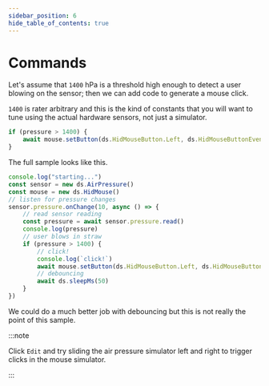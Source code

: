 ```yaml
---
sidebar_position: 6
hide_table_of_contents: true
---
```


# Commands

Let's assume that `1400` hPa is a threshold high enough
to detect a user blowing on the sensor; then we
can add code to generate a mouse click.

`1400` is rater arbitrary and this is the kind of constants
that you will want to tune using the actual hardware sensors,
not just a simulator.

```ts skip no-run
if (pressure > 1400) {
    await mouse.setButton(ds.HidMouseButton.Left, ds.HidMouseButtonEvent.Click)
}
```

The full sample looks like this.

```ts edit
console.log("starting...")
const sensor = new ds.AirPressure()
const mouse = new ds.HidMouse()
// listen for pressure changes
sensor.pressure.onChange(10, async () => {
    // read sensor reading
    const pressure = await sensor.pressure.read()
    console.log(pressure)
    // user blows in straw
    if (pressure > 1400) {
        // click!
        console.log(`click!`)
        await mouse.setButton(ds.HidMouseButton.Left, ds.HidMouseButtonEvent.Click)
        // debouncing
        await ds.sleepMs(50)
    }
})
```

We could do a much better job with debouncing but this
is not really the point of this sample.

:::note

Click `Edit` and try sliding the air pressure simulator left
and right to trigger clicks in the mouse simulator.

:::
